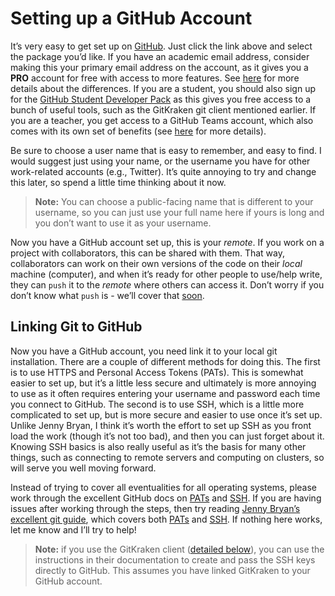 # Setting up a GitHub Account

It's very easy to get set up on [GitHub](https://Github.com).
Just click the link above and select the package you'd like.
If you have an academic email address, consider making this your primary email address on the account, as it gives you a **PRO** account for free with access to more features.
See [here](https://docs.github.com/en/get-started/learning-about-github/githubs-products) for more details about the differences.
If you are a student, you should also sign up for the [GitHub Student Developer Pack](https://education.github.com/pack) as this gives you free access to a bunch of useful tools, such as the GitKraken git client mentioned earlier.
If you are a teacher, you get access to a GitHub Teams account, which also comes with its own set of benefits (see [here](https://education.github.com/teachers) for more details).

Be sure to choose a user name that is easy to remember, and easy to find.
I would suggest just using your name, or the username you have for other work-related accounts (e.g., Twitter).
It's quite annoying to try and change this later, so spend a little time thinking about it now.

> **Note:** You can choose a public-facing name that is different to your username, so you can just use your full name here if yours is long and you don't want to use it as your username.

Now you have a GitHub account set up, this is your *remote*.
If you work on a project with collaborators, this can be shared with them.
That way, collaborators can work on their own versions of the code on their *local* machine (computer), and when it's ready for other people to use/help write, they can `push` it to the *remote* where others can access it.
Don't worry if you don't know what `push` is - we'll cover that [soon](#basic-commands).

## Linking Git to GitHub

Now you have a GitHub account, you need link it to your local git installation.
There are a couple of different methods for doing this.
The first is to use HTTPS and Personal Access Tokens (PATs).
This is somewhat easier to set up, but it's a little less secure and ultimately is more annoying to use as it often requires entering your username and password each time you connect to GitHub.
The second is to use SSH, which is a little more complicated to set up, but is more secure and easier to use once it's set up.
Unlike Jenny Bryan, I think it's worth the effort to set up SSH as you front load the work (though it's not too bad), and then you can just forget about it.
Knowing SSH basics is also really useful as it's the basis for many other things, such as connecting to remote servers and computing on clusters, so will serve you well moving forward.

Instead of trying to cover all eventualities for all operating systems, please work through the excellent GitHub docs on [PATs](https://docs.github.com/en/authentication/keeping-your-account-and-data-secure/creating-a-personal-access-token) and [SSH](https://docs.github.com/en/authentication/connecting-to-github-with-ssh/generating-a-new-ssh-key-and-adding-it-to-the-ssh-agent).
If you are having issues after working through the steps, then try reading [Jenny Bryan's excellent git guide](https://happygitwithr.com), which covers both [PATs](https://happygitwithr.com/https-pat.html#https-pat) and [SSH](https://happygitwithr.com/ssh-keys.html#ssh-keys).
If nothing here works, let me know and I'll try to help!

> **Note:** if you use the GitKraken client ([detailed below](#connecting-gitkraken-with-github)), you can use the instructions in their documentation to create and pass the SSH keys directly to GitHub. This assumes you have linked GitKraken to your GitHub account.